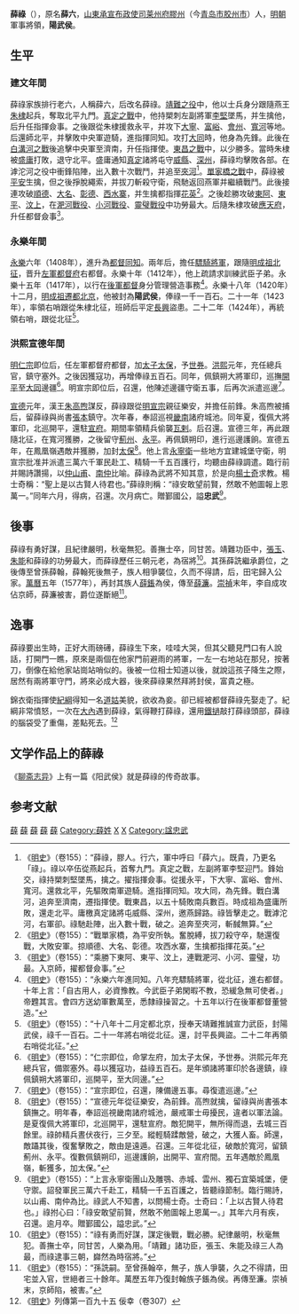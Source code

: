 {{明清人物信息框
| 姓名 = 薛祿
| 原名 = 
| 圖片名稱= 
| 圖片大小 = 
| 圖片說明 = 
| 最高職務 = 太保兼鎮朔大將軍總兵官
| 屆數 = 
| 國家 = 大明
| 前任 = 
| 繼任 = 
| 爵位 = 陽武侯
| 籍貫 = [[山東承宣布政使司|山東承宣布政使司]][[莱州府|莱州府]][[膠州|膠州]]
| 族裔 = 汉族
| 旗籍 = 
| 字號 = 景陽
| 諡號 = 
| 出生日期 = 不详
| 出生地點 = [[山東承宣布政使司|山東承宣布政使司]][[莱州府|莱州府]][[膠州|膠州]][[灵山卫_(古代)|灵山卫]]
| 逝世日期 = 明[[宣德|宣德]]五年（1430年）
| 逝世地點 = [[北直隸|北直隸]][[順天府|順天府]]
| 墓葬 = 
| 配偶 = 
| 親屬 = 薛安（曾祖父）<br />薛大（祖父）、薛遇林（父）<br />薛五（兄）<br />薛勳、薛桓（子）<br />薛詵、薛濂（孫）<br />薛翰、薛琮（曾孫）<br />薛倫、薛鋹、薛鈺（玄孫）<br />薛濂（來孫）<br />薛讚、薛幹（後代）
| 出身 = 
| 經歷 = 
| 著作 = 
}}
'''薛祿'''（{{bd|？||1430年|catIdx=}}），原名'''薛六'''，[[山東承宣布政使司|山東承宣布政使司]][[莱州府|莱州府]][[胶州_(元朝)|膠州]]（今[[青岛市|青岛市]][[胶州市|胶州市]]）人，[[明朝|明朝]]軍事將領，'''陽武侯'''。

== 生平 ==
=== 建文年間 ===
{{Main|靖難之役}}
薛祿家族排行老六，人稱薛六，后改名薛祿。[[靖難之役|靖難之役]]中，他以士兵身分跟隨燕王[[朱棣|朱棣]]起兵，奪取北平九門。[[真定之戰|真定之戰]]中，他持槊刺左副將軍[[李堅|李堅]]墜馬，并生擒他，后升任指揮僉事。之後跟從朱棣援救永平，并攻下[[大寧|大寧]]、[[富峪|富峪]]、[[會州|會州]]、[[寬河|寬河]]等地。后還師北平，并擊敗中央軍遊騎，進指揮同知。攻打[[大同市|大同]]時，他身為先鋒。此後在[[白溝河之戰|白溝河之戰]]後追擊中央軍至濟南，升任指揮使。[[東昌之戰|東昌之戰]]中，以少勝多。當時朱棣被[[盛庸|盛庸]]打敗，退守北平。盛庸通知[[真定|真定]]諸將屯守[[威縣|威縣]]、[[深州|深州]]，薛祿均擊敗各部。在滹沱河之役中衝鋒陷陣，出入數十次戰鬥，并追至[[夾河|夾河]]<ref>《[[明史|明史]]》（卷155）：“薛祿，膠人。行六，軍中呼曰「薛六」。既貴，乃更名「祿」。祿以卒伍從燕起兵，首奪九門。真定之戰，左副將軍李堅迎鬥。鋒始交，祿持槊刺堅墜馬，擒之。擢指揮僉事。從援永平，下大寧、富峪、會州、寬河。還救北平，先驅敗南軍遊騎。進指揮同知。攻大同，為先鋒。戰白溝河，追奔至濟南，遷指揮使。戰東昌，以五十騎敗南兵數百。時成祖為盛庸所敗，還走北平。庸檄真定諸將屯威縣、深州，邀燕歸路。祿皆擊走之。戰滹沱河，右軍卻。祿馳赴陣，出入數十戰，破之。追奔至夾河，斬馘無算。”</ref>。[[單家橋之戰|單家橋之戰]]中，薛祿被[[平安_(明)|平安]]生擒，但之後掙脫繩索，并拔刀斬殺守衛，飛馳返回燕軍并繼續戰鬥。此後接連攻破[[順德|順德]]、[[大名府|大名]]、[[彰德|彰德]]、[[西水寨|西水寨]]，并生擒都指揮[[花英_(明代武將)|花英]]<ref>《[[明史|明史]]》（卷155）：“戰單家橋，為平安所執。奮脫縛，拔刀殺守卒，馳還復戰，大敗安軍。掠順德、大名、彰德。攻西水寨，生擒都指揮花英。”</ref>。之後趁勝攻破[[東阿|東阿]]、[[東平|東平]]、[[汶上|汶上]]，在[[淝河戰役|淝河戰役]]、[[小河戰役|小河戰役]]、[[靈璧戰役|靈璧戰役]]中功勞最大。后隨朱棣攻破[[應天府|應天府]]，升任都督僉事<ref>《[[明史|明史]]》（卷155）：“乘勝下東阿、東平、汶上，連戰淝河、小河、靈璧，功最。入京師，擢都督僉事。”</ref>。

=== 永樂年間 ===
[[永乐_(明朝)|永樂]]六年（1408年），進升為[[都督|都督]][[同知|同知]]。兩年后，擔任[[驃騎將軍|驃騎將軍]]，跟隨[[明成祖北伐|明成祖北征]]，晋升[[左軍都督府|左軍都督府]]右都督。永樂十年（1412年），他上疏請求訓練武臣子弟。永樂十五年（1417年），以行在[[后军都督府|後軍都督]]身分管理營造事務<ref>《[[明史|明史]]》（卷155）：“永樂六年進同知。八年充驃騎將軍，從北征，進右都督。十年上言：「自古用人，必資豫教。今武臣子弟閑暇不教，恐緩急無可使者。」帝韙其言。會四方送幼軍數萬至，悉隸祿操習之。十五年以行在後軍都督董營造。”</ref>。永樂十八年（1420年）十二月，[[明成祖遷都北京|明成祖遷都北京]]，他被封為'''陽武侯'''，俸祿一千一百石。二十一年（1423年），率領右哨跟從朱棣北征，班師后平定[[長興|長興]]盜患。二十二年（1424年），再統領右哨，跟從北征<ref>《[[明史|明史]]》（卷155）：“十八年十二月定都北京，授奉天靖難推誠宣力武臣，封陽武侯，祿千一百石。二十一年將右哨從北征。還，討平長興盜。二十二年再領右哨從北征。”</ref>。

=== 洪熙宣德年間 ===
[[明仁宗|明仁宗]]即位后，任左軍都督府都督，加[[太子太保|太子太保]]，予[[世券|世券]]。[[洪熙|洪熙]]元年，充任總兵官，鎮守塞外。之後因獲寇功，再增俸祿五百石。同年，佩鎮朔大將軍印，巡撫[[元上都|開平]]至[[大同市|大同]]邊疆<ref>《[[明史|明史]]》（卷155）：“仁宗即位，命掌左府，加太子太保，予世券。洪熙元年充總兵官，備禦塞外。尋以獲寇功，益祿五百石。是年頒諸將軍印於各邊鎮，祿佩鎮朔大將軍印，巡開平，至大同邊。”</ref>。明宣宗即位后，召還，他陳述邊疆守衛五事，后再次派遣巡邊<ref>《[[明史|明史]]》（卷155）：“宣宗即位，召還，陳備邊五事。尋復遣巡邊。”</ref>。

[[宣德|宣德]]元年，漢王[[朱高煦|朱高煦]]謀反，薛祿跟從[[明宣宗|明宣宗]]親征樂安，并擔任前鋒。朱高煦被捕后，留薛祿與尚書[[張本|張本]]鎮守。次年春，奉詔巡視[[畿南|畿南]]諸府城池。同年夏，復佩大將軍印，北巡開平，還駐[[宣府|宣府]]。期間率領精兵偷襲[[瓦剌|瓦剌]]。后召還。宣德三年，再此跟隨北征，在寬河獲勝，之後留守[[薊州|薊州]]、[[永平|永平]]。再佩鎮朔印，進行巡邊護餉。宣德五年，在鳳凰嶺遇敵并獲勝，加封[[太保|太保]]<ref>《[[明史|明史]]》（卷155）：“宣德元年從征樂安，為前鋒。高煦就擒，留祿與尚書張本鎮撫之。明年春，奉詔巡視畿南諸府城池，嚴戒軍士毋擾民，違者以軍法論。是夏復佩大將軍印，北巡開平，還駐宣府。敵犯開平，無所得而退，去城三百餘里。祿帥精兵晝伏夜行，三夕至。縱輕騎蹂敵營，破之，大獲人畜。師還，敵躡其後，復奮擊敗之，敵由是遠遁。召還。三年從北征，破敵於寬河，留鎮薊州、永平。復數佩鎮朔印，巡邊護餉，出開平、宣府間。五年遇敵於鳳凰嶺，斬獲多，加太保。”</ref>。他上言[[永宁镇_(延庆县)|永寧衛]]一些地方宜建城堡守衛，明宣宗批准并派遣三萬六千軍民赴工、精騎一千五百護行，均聽由薛祿調遣。臨行前并賜詩讚揚，以[[仲山甫|仲山甫]]、[[南仲|南仲]]比喻。薛祿為武將不知其意，於是向[[楊士奇|楊士奇]]求教。楊士奇稱：“聖上是以古賢人待君也。”薛祿則稱：“祿安敢望前賢，然敢不勉圖報上恩萬一。”同年六月，得病，召還。次月病亡。贈鄞國公，謚'''忠武'''<ref>《[[明史|明史]]》（卷155）：“上言永寧衛團山及雕鶚、赤城、雲州、獨石宜築城堡，便守禦。詔發軍民三萬六千赴工，精騎一千五百護之，皆聽祿節制。臨行賜詩，以山甫、南仲為比。祿武人不知書，以問楊士奇。士奇曰：「上以古賢人待君也。」祿拊心曰：「祿安敢望前賢，然敢不勉圖報上恩萬一。」其年六月有疾，召還。逾月卒。贈鄞國公，謚忠武。”</ref>。

== 後事 ==
薛祿有勇好謀，且紀律嚴明，秋毫無犯。善撫士卒，同甘苦。靖難功臣中，[[張玉|張玉]]、[[朱能_(明朝)|朱能]]和薛祿的功勞最大，而薛祿歷任三朝元老，為宿將<ref>《[[明史|明史]]》（卷155）：“祿有勇而好謀，謀定後戰，戰必勝。紀律嚴明，秋毫無犯。善撫士卒，同甘苦，人樂為用。「靖難」諸功臣，張玉、朱能及祿三人為最，而祿逮事三朝，巋然為時宿將。”</ref>。其孫薛詵繼承爵位，之後傳至曾孫薛翰，薛翰死後無子，族人相爭襲位，久而不得請，后，田宅歸入公家。[[萬曆|萬曆]]五年（1577年），再封其族人[[薛鋹|薛鋹]]為侯，傳至[[薛濂|薛濂]]。[[崇禎|崇禎]]末年，李自成攻佔京師，薛濂被害，爵位遂斷絕<ref>《[[明史|明史]]》（卷155）：“孫詵嗣。至曾孫翰卒，無子，族人爭襲，久之不得請，田宅並入官，世絕者三十餘年。萬歷五年乃復封翰族子鋹為侯。再傳至濂。崇禎末，京師陷，被害。”</ref>。

==逸事==
薛祿要出生時，正好大雨磅礡，薛祿生下來，哇哇大哭，但其父聽見門口有人說話，打開門一瞧，原來是兩個在他家門前避雨的將軍，一左一右地站在那兒，按著刀，倒像在給他家站崗站哨似的。後被一位相士知道以後，就說這孩子降生之際，居然有兩將軍守門，將來必成大器，後來薛祿果然拜將封侯，富貴之極。

錦衣衛指揮使[[紀綱|紀綱]]得知一名[[道姑|道姑]]美貌，欲收為妾。卻已經被都督薛祿先娶走了。紀綱非常憤怒，一次在[[大內|大內]]遇到薛祿，氣得鞭打薛祿，還用[[鐵撾|鐵撾]]敲打薛祿頭部，薛祿的腦袋受了重傷，差點死去。<ref>《[[明史|明史]]》列傳第一百九十五 佞幸（卷307）</ref>

==文学作品上的薛祿==
《[[聊斋志异|聊斋志异]]》上有一篇《阳武侯》就是薛祿的传奇故事。

==参考文献==
{{wikisource|明史/卷155}}
{{Reflist}}

[[Category:明朝總兵官|薛]]
[[Category:明朝三公|薛]]
[[Category:靖難之役人物|薛]]
[[Category:明朝侯爵|薛]]
[[Category:明朝都督|薛]]
[[Category:薛姓|Category:薛姓]]
[[Category:青岛政治人物|X]]
[[Category:青岛军事人物|X]]
[[Category:諡忠武|Category:諡忠武]]